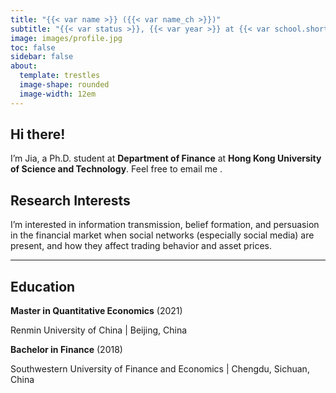 ```yaml
---
title: "{{< var name >}} ({{< var name_ch >}})"
subtitle: "{{< var status >}}, {{< var year >}} at {{< var school.short >}}"
image: images/profile.jpg
toc: false
sidebar: false
about: 
  template: trestles
  image-shape: rounded
  image-width: 12em
---
```


## Hi there!

I'm Jia, a Ph.D. student at **Department of Finance** at **Hong Kong University of Science and Technology**. Feel free to email me <a href="mailto:{{< var email >}}" title="{{< var email >}}"><i class="fa-solid fa-envelope"></i></a>.

## Research Interests

I'm interested in information transmission, belief formation, and persuasion in the financial market when social networks (especially social media) are present, and how they affect trading behavior and asset prices.

------------------------------------------------------------------------

## Education

**Master in Quantitative Economics** (2021)

Renmin University of China \| Beijing, China

**Bachelor in Finance** (2018)

Southwestern University of Finance and Economics \| Chengdu, Sichuan, China

<br> <br>

<!-- ::: {#pageview style="width: 300px"} -->
<!-- ```{=html} -->
<!-- <script type="text/javascript" id="clustrmaps" src="//clustrmaps.com/map_v2.js?d=jF46KhlKkjUoYQnnmFfIvqFAysNooQSDIFtzf22qtuM&cl=ffffff&w=a"></script> -->
<!-- ``` -->
<!-- ::: -->
